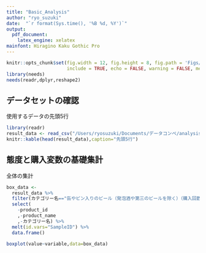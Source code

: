 ```yaml
---
title: "Basic_Analysis"
author: "ryo_suzuki"
date:  "`r format(Sys.time(), '%B %d, %Y')`"
output:
  pdf_document:
    latex_engine: xelatex
mainfont: Hiragino Kaku Gothic Pro
---
```


```r
knitr::opts_chunk$set(fig.width = 12, fig.height = 8, fig.path = 'Figs/',
                      include = TRUE, echo = FALSE, warning = FALSE, message = FALSE)
library(needs)
needs(readr,dplyr,reshape2)

```

## データセットの確認
使用するデータの先頭5行

```r
library(readr)
result_data <- read_csv("/Users/ryosuzuki/Documents/データコンペ/analysis_data/consumer_questionare_data.csv",locale=locale(encoding="CP932"))
knitr::kable(head(result_data),caption="先頭5行")

```

## 態度と購入変数の基礎集計
全体の集計

```r

box_data <-
  result_data %>% 
  filter(カテゴリー名=="缶やビン入りのビール（発泡酒や第三のビールを除く）（購入回数）") %>% 
  select(
    -product_id
    ,-product_name
    ,-カテゴリー名) %>% 
  melt(id.vars="SampleID") %>% 
  data.frame()

boxplot(value~variable,data=box_data)

```


